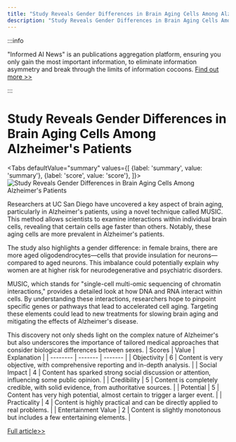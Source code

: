 ```yaml
---
title: "Study Reveals Gender Differences in Brain Aging Cells Among Alzheimer's Patients"
description: "Study Reveals Gender Differences in Brain Aging Cells Among Alzheimer's Patients"
---
```



:::info

"Informed AI News" is an publications aggregation platform, ensuring you only gain the most important information, to eliminate information asymmetry and break through the limits of information cocoons.  [Find out more >>](/)

:::

# Study Reveals Gender Differences in Brain Aging Cells Among Alzheimer's Patients


<Tabs
	defaultValue="summary"
	values={[
	{label: 'summary', value: 'summary'},
	{label: 'score', value: 'score'},
]}>
<TabItem value="summary">
<img
  src="https://image.informedainews.com/2024/06/Hea-KO6-1717983566-0.jpg"
  alt="Study Reveals Gender Differences in Brain Aging Cells Among Alzheimer's Patients"
/>



Researchers at UC San Diego have uncovered a key aspect of brain aging, particularly in Alzheimer's patients, using a novel technique called MUSIC. This method allows scientists to examine interactions within individual brain cells, revealing that certain cells age faster than others. Notably, these aging cells are more prevalent in Alzheimer's patients.

The study also highlights a gender difference: in female brains, there are more aged oligodendrocytes—cells that provide insulation for neurons—compared to aged neurons. This imbalance could potentially explain why women are at higher risk for neurodegenerative and psychiatric disorders.

MUSIC, which stands for "single-cell multi-omic sequencing of chromatin interactions," provides a detailed look at how DNA and RNA interact within cells. By understanding these interactions, researchers hope to pinpoint specific genes or pathways that lead to accelerated cell aging. Targeting these elements could lead to new treatments for slowing brain aging and mitigating the effects of Alzheimer's disease.

This discovery not only sheds light on the complex nature of Alzheimer's but also underscores the importance of tailored medical approaches that consider biological differences between sexes.
</TabItem>
<TabItem value="score">
	| Scores     | Value   | Explanation |
	| -------- | ------- | ------- |
	| Objectivity  | 6    | Content is very objective, with comprehensive reporting and in-depth analysis.    |
	| Social Impact | 4     | Content has sparked strong social discussion or attention, influencing some public opinion.    |
	| Credibility    | 5    | Content is completely credible, with solid evidence, from authoritative sources.    |
	| Potential    | 5    | Content has very high potential, almost certain to trigger a larger event.    |
	| Practicality    | 4    | Content is highly practical and can be directly applied to real problems.    |
	| Entertainment Value    | 2    | Content is slightly monotonous but includes a few entertaining elements.    |
</TabItem>
</Tabs>

[Full article>>](https://www.cnbeta.com.tw/articles/science/1434136.htm)
